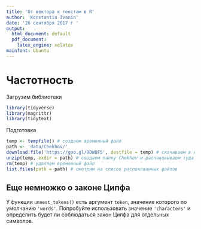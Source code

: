 ```yaml
---
title: 'От вектора к текстам в R'
author: 'Konstantin Ivanin'
date: '26 сентября 2017 г '
output:
  html_document: default
  pdf_document:
    latex_engine: xelatex
mainfont: Ubuntu
---
```


# Частотность

Загрузим библиотеки
```r
library(tidyverse)
library(magrittr)
library(tidytext)
```

Подготовка
```r
temp <- tempfile() # создаем временный файл
path <- 'data/Chekhov/'
download.file('https://goo.gl/9DWBF5', destfile = temp) # скачиваем в него архив
unzip(temp, exdir = path) # создаем папку Chekhov и распаковываем туда
rm(temp) # удаляем временный файл
list.files(path = path) # смотрим на список распокованных файлов
```


## Еще немножко о законе Ципфа
У функции `unnest_tokens()` есть аргумент `token`, значение которого по умолчанию `'words'`. Попробуйте использовать значение `'characters'` и определить будет ли соблюдаться закон Ципфа для отдельных символов.






